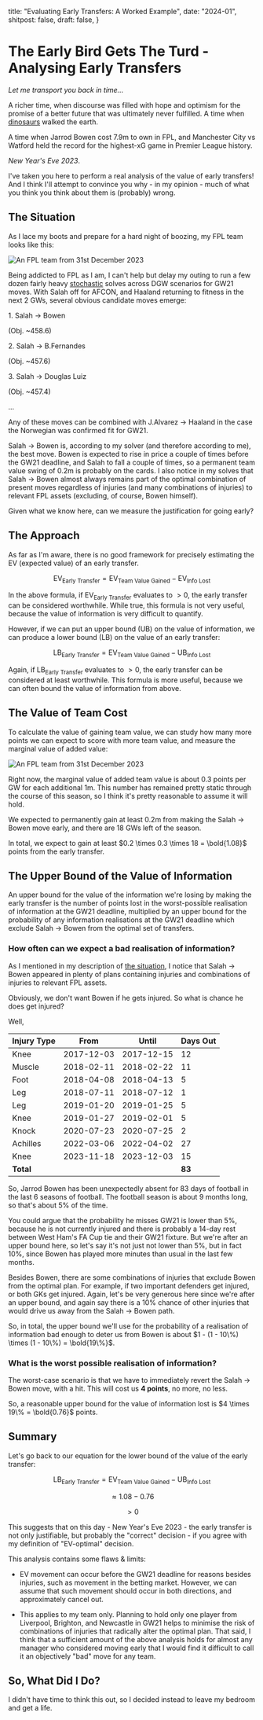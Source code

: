   title: "Evaluating Early Transfers: A Worked Example",
  date: "2024-01",
  shitpost: false,
  draft: false,
}

# The Early Bird Gets The Turd - Analysing Early Transfers

_Let me transport you back in time..._

A richer time, when discourse was filled with hope and optimism for the promise
of a better future that was ultimately never fulfilled. A time when
[dinosaurs](https://twitter.com/FplSigurd) walked the earth.

A time when Jarrod Bowen cost 7.9m to own in FPL, and Manchester City vs Watford
held the record for the highest-xG game in Premier League history.

_New Year's Eve 2023_.

I've taken you here to perform a real analysis of the value of early transfers!
And I think I'll attempt to convince you why - in my opinion - much of what you
think you think about them is (probably) wrong.

<Link
  className="flex justify-center"
  href="https://twitter.com/FF_Trout/status/1744824689136894323"
>
  <Tweet id="1744824689136894323" />
</Link>

## The Situation

As I lace my boots and prepare for a hard night of boozing, my FPL team looks
like this:

<div className="flex justify-center">
  <Image
    className="object-cover object-top py-2"
    alt="An FPL team from 31st December 2023"
    src="/images/fpl-team-31-dec.webp"
    height={217}
    width={163}
  />
</div>

Being addicted to FPL as I am, I can't help but delay my outing to run a few
dozen fairly heavy
[stochastic](https://twitter.com/FF_Trout/status/1514746992282505222) solves
across DGW scenarios for GW21 moves. With Salah off for AFCON, and Haaland
returning to fitness in the next 2 GWs, several obvious candidate moves emerge:

<div className="flex w-full flex-col items-center justify-center gap-2">
  <div className="flex w-full justify-center gap-2">
    <p className="font-mono text-lg">1. Salah -> Bowen</p>
    <p className="font-mono text-lg text-muted-foreground">(Obj. ~458.6)</p>
  </div>
  <div className="flex w-full justify-center gap-2">
    <p className="font-mono text-lg">2. Salah -> B.Fernandes</p>
    <p className="font-mono text-lg text-muted-foreground">(Obj. ~457.6)</p>
  </div>
  <div className="flex w-full justify-center gap-2">
    <p className="font-mono text-lg">3. Salah -> Douglas Luiz</p>
    <p className="font-mono text-lg text-muted-foreground">(Obj. ~457.4)</p>
  </div>
  <div className="flex w-full justify-center gap-2">
    <p className="font-mono text-lg">...</p>
  </div>
</div>

Any of these moves can be combined with J.Alvarez -> Haaland in the case the
Norwegian was confirmed fit for GW21.

Salah -> Bowen is, according to my solver (and therefore according to me), the
best move. Bowen is expected to rise in price a couple of times before the GW21
deadline, and Salah to fall a couple of times, so a permanent team value swing
of 0.2m is probably on the cards. I also notice in my solves that Salah -> Bowen
almost always remains part of the optimal combination of present moves
regardless of injuries (and many combinations of injuries) to relevant FPL
assets (excluding, of course, Bowen himself).

Given what we know here, can we measure the justification for going early?

## The Approach

As far as I'm aware, there is no good framework for precisely estimating the EV
(expected value) of an early transfer.

$$
\textrm{EV}_{\textrm{Early Transfer}} = \textrm{EV}_{\textrm{Team Value Gained}} - \textrm{EV}_{\textrm{Info Lost}}
$$

In the above formula, if $\textrm{EV}_{\textrm{Early Transfer}}$ evaluates to
$>0$, the early transfer can be considered worthwhile. While true, this formula
is not very useful, because the value of information is very difficult to
quantify.

However, if we can put an upper bound ($\textrm{UB}$) on the value of
information, we can produce a lower bound ($\textrm{LB}$) on the value of an
early transfer:

$$
\textrm{LB}_{\textrm{Early Transfer}} = \textrm{EV}_{\textrm{Team Value Gained}} - \textrm{UB}_{\textrm{Info Lost}}
$$

Again, if $\textrm{LB}_{\textrm{Early Transfer}}$ evaluates to $>0$, the early
transfer can be considered at least worthwhile. This formula is more useful,
because we can often bound the value of information from above.

## The Value of Team Cost

To calculate the value of gaining team value, we can study how many more points
we can expect to score with more team value, and measure the marginal value of
added value:

<div className="flex justify-center">
  <Image
    className="object-cover object-top py-2 dark:-hue-rotate-180 dark:invert"
    alt="An FPL team from 31st December 2023"
    src="/images/value-for-money.webp"
    height={500}
    width={1000}
  />
</div>

Right now, the marginal value of added team value is about 0.3 points per GW for
each additional 1m. This number has remained pretty static through the course of
this season, so I think it's pretty reasonable to assume it will hold.

We expected to permanently gain at least 0.2m from making the Salah -> Bowen
move early, and there are 18 GWs left of the season.

In total, we expect to gain at least $0.2 \times 0.3 \times 18 = \bold{1.08}$
points from the early transfer.

## The Upper Bound of the Value of Information

An upper bound for the value of the information we're losing by making the early
transfer is the number of points lost in the worst-possible realisation of
information at the GW21 deadline, multiplied by an upper bound for the
probability of any information realisations at the GW21 deadline which exclude
Salah -> Bowen from the optimal set of transfers.

### How often can we expect a bad realisation of information?

As I mentioned in my description of [the situation](#the-situation), I notice
that Salah -> Bowen appeared in plenty of plans containing injuries and
combinations of injuries to relevant FPL assets.

Obviously, we don't want Bowen if he gets injured. So what is chance he does get
injured?

Well,

| Injury Type | From       | Until      | Days Out |
| ----------- | ---------- | ---------- | -------- |
| Knee        | 2017-12-03 | 2017-12-15 | 12       |
| Muscle      | 2018-02-11 | 2018-02-22 | 11       |
| Foot        | 2018-04-08 | 2018-04-13 | 5        |
| Leg         | 2018-07-11 | 2018-07-12 | 1        |
| Leg         | 2019-01-20 | 2019-01-25 | 5        |
| Knee        | 2019-01-27 | 2019-02-01 | 5        |
| Knock       | 2020-07-23 | 2020-07-25 | 2        |
| Achilles    | 2022-03-06 | 2022-04-02 | 27       |
| Knee        | 2023-11-18 | 2023-12-03 | 15       |
| **Total**   |            |            | **83**   |

So, Jarrod Bowen has been unexpectedly absent for 83 days of football in the
last 6 seasons of football. The football season is about 9 months long, so
that's about 5% of the time.

You could argue that the probability he misses GW21 is lower than 5%, because he
is not currently injured and there is probably a 14-day rest between West Ham's
FA Cup tie and their GW21 fixture. But we're after an upper bound here, so let's
say it's not just not lower than 5%, but in fact 10%, since Bowen has played
more minutes than usual in the last few months.

Besides Bowen, there are some combinations of injuries that exclude Bowen from
the optimal plan. For example, if two important defenders get injured, or both
GKs get injured. Again, let's be very generous here since we're after an upper
bound, and again say there is a 10% chance of other injuries that would drive us
away from the Salah -> Bowen path.

So, in total, the upper bound we'll use for the probability of a realisation of
information bad enough to deter us from Bowen is about
$1 - (1 - 10\%) \times (1 - 10\%) = \bold{19\%}$.

### What is the worst possible realisation of information?

The worst-case scenario is that we have to immediately revert the Salah -> Bowen
move, with a hit. This will cost us **4 points**, no more, no less.

So, a reasonable upper bound for the value of information lost is
$4 \times 19\% = \bold{0.76}$ points.

## Summary

Let's go back to our equation for the lower bound of the value of the early
transfer:

$$
\textrm{LB}_{\textrm{Early Transfer}} = \textrm{EV}_{\textrm{Team Value Gained}} - \textrm{UB}_{\textrm{Info Lost}}
$$

$$
\approx 1.08 - 0.76
$$

$$
\gt 0
$$

This suggests that on this day - New Year's Eve 2023 - the early transfer is not
only justifiable, but probably the "correct" decision - if you agree with my
definition of "EV-optimal" decision.

This analysis contains some flaws & limits:

- EV movement can occur before the GW21 deadline for reasons besides injuries,
  such as movement in the betting market. However, we can assume that such
  movement should occur in both directions, and approximately cancel out.

- This applies to my team only. Planning to hold only one player from Liverpool,
  Brighton, and Newcastle in GW21 helps to minimise the risk of combinations of
  injuries that radically alter the optimal plan. That said, I think that a
  sufficient amount of the above analysis holds for almost any manager who
  considered moving early that I would find it difficult to call it an
  objectively "bad" move for any team.

## So, What Did I Do?

I didn't have time to think this out, so I decided instead to leave my bedroom
and get a life.
